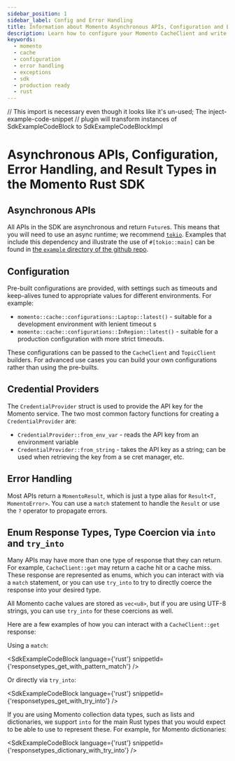 ```yaml
---
sidebar_position: 1
sidebar_label: Config and Error Handling
title: Information about Momento Asynchronous APIs, Configuration and Error Handling in Rust
description: Learn how to configure your Momento CacheClient and write production-ready error handling code in Rust
keywords:
  - momento
  - cache
  - configuration
  - error handling
  - exceptions
  - sdk
  - production ready
  - rust
---
```


// This import is necessary even though it looks like it's un-used; The inject-example-code-snippet
// plugin will transform instances of SdkExampleCodeBlock to SdkExampleCodeBlockImpl

# Asynchronous APIs, Configuration, Error Handling, and Result Types in the Momento Rust SDK

## Asynchronous APIs

All APIs in the SDK are asynchronous and return `Future`s. This means that you will need to use an
async runtime; we recommend [`tokio`](https://tokio.rs). Examples that include this dependency
and illustrate the use of `#[tokio::main]` can be found in
[the `example` directory of the github repo](https://github.com/momentohq/client-sdk-rust/tree/main/example).

## Configuration

Pre-built configurations are provided, with settings such as timeouts and keep-alives tuned
to appropriate values for different environments. For example:

- `momento::cache::configurations::Laptop::latest()` - suitable for a development environment with lenient timeout
s
- `momento::cache::configurations::InRegion::latest()` - suitable for a production configuration with more strict
timeouts.

These configurations can be passed to the `CacheClient` and `TopicClient` builders.
For advanced use cases you can build your own configurations rather than using the pre-builts.

## Credential Providers

The `CredentialProvider` struct is used to provide the API key for the Momento service. The two
most common factory functions for creating a `CredentialProvider` are:

- `CredentialProvider::from_env_var` - reads the API key from an environment variable
- `CredentialProvider::from_string` - takes the API key as a string; can be used when retrieving the key from a se
cret manager, etc.

## Error Handling

Most APIs return a `MomentoResult`, which is just a type alias for `Result<T, MomentoError>`. You
can use a `match` statement to handle the `Result` or use the `?` operator to propagate errors.

## Enum Response Types, Type Coercion via `into` and `try_into`

Many APIs may have more than one type of response that they can return. For example, `CacheClient::get`
may return a cache hit or a cache miss. These response are represented as enums, which you can
interact with via a `match` statement, or you can use `try_into` to try to directly coerce the response
into your desired type.

All Momento cache values are stored as `vec<u8>`, but if you are using UTF-8 strings, you can use `try_into`
for these coercions as well.

Here are a few examples of how you can interact with a `CacheClient::get` response:

Using a `match`:

<SdkExampleCodeBlock language={'rust'} snippetId={'responsetypes_get_with_pattern_match'} />

Or directly via `try_into`:

<SdkExampleCodeBlock language={'rust'} snippetId={'responsetypes_get_with_try_into'} />

If you are using Momento collection data types, such as lists and dictionaries, we support
`into` for the main Rust types that you would expect to be able to use to represent these. For
example, for Momento dictionaries:

<SdkExampleCodeBlock language={'rust'} snippetId={'responsetypes_dictionary_with_try_into'} />
